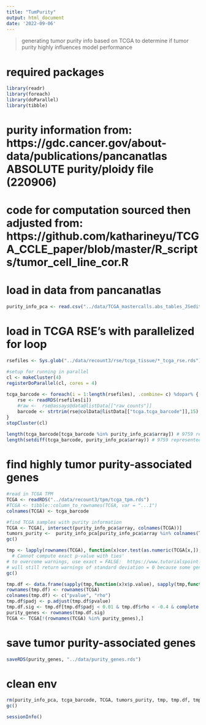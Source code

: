 ```yaml
---
title: "TumPurity"
output: html_document
date: '2022-09-06'
---
```


> generating tumor purity info based on TCGA to determine if tumor purity highly influences model performance

# required packages
```r
library(readr)
library(foreach)
library(doParallel)
library(tibble)
```

# purity information from: https://gdc.cancer.gov/about-data/publications/pancanatlas ABSOLUTE purity/ploidy file (220906)
# code for computation sourced then adjusted from: https://github.com/katharineyu/TCGA_CCLE_paper/blob/master/R_scripts/tumor_cell_line_cor.R

# load in data from pancanatlas
```r
purity_info_pca <- read.csv("../data/TCGA_mastercalls.abs_tables_JSedit.fixed.csv")
```

# load in TCGA RSE's with parallelized for loop
```r
rsefiles <- Sys.glob("../data/recount3/rse/tcga_tissue/*_tcga_rse.rds")

#setup for running in parallel
cl <- makeCluster(4)
registerDoParallel(cl, cores = 4)
  
tcga_barcode <- foreach(i = 1:length(rsefiles), .combine= c) %dopar% { #run loops in parallel, outputs a combined list
    rse <- readRDS(rsefiles[i])
    #raw <-  rse@assays@data@listData[["raw_counts"]]
    barcode <- strtrim(rse@colData@listData[["tcga.tcga_barcode"]],15)
}
stopCluster(cl) 
  
length(tcga_barcode[tcga_barcode %in% purity_info_pca$array]) # 9759 represented, 336 not
length(setdiff(tcga_barcode, purity_info_pca$array)) # 9759 represented, 336 not
```

# find highly tumor purity-associated genes
```r
#read in TCGA TPM
TCGA <- readRDS("../data/recount3/tpm/tcga_tpm.rds") 
#TCGA <- tibble::column_to_rownames(TCGA, var = "...1")
colnames(TCGA) <- tcga_barcode

#find TCGA samples with purity information
TCGA <- TCGA[, intersect(purity_info_pca$array, colnames(TCGA))]
tumors_purity <-  purity_info_pca[purity_info_pca$array %in% colnames(TCGA), ]
gc()

tmp <- lapply(rownames(TCGA), function(x)cor.test(as.numeric(TCGA[x,]),tumors_purity$purity, method = "s", exact = FALSE)) # returned lots of warnings 'Warning in cor.test.default(as.numeric(TCGA[x, ]), tumors_purity$purity,  :
  # Cannot compute exact p-value with ties'
# to overcome warnings, use exact = FALSE:  https://www.tutorialspoint.com/how-to-avoid-the-warning-cannot-compute-exact-p-value-with-ties-while-perform-correlation-test-for-spearman-s-correlation-in-r#:~:text=Since%20the%20spearman%20correlation%20coefficient,test%20function.
# will still return warnings of standard deviation = 0 because some genes' counts rows are at 0 across all samples
gc()

tmp.df <- data.frame(sapply(tmp,function(x)x$p.value), sapply(tmp,function(x)x$estimate))
rownames(tmp.df) <- rownames(TCGA)
colnames(tmp.df) <- c("pvalue", "rho")
tmp.df$padj <- p.adjust(tmp.df$pvalue)
tmp.df.sig <- tmp.df[tmp.df$padj < 0.01 & tmp.df$rho < -0.4 & complete.cases(tmp.df),]
purity_genes <- rownames(tmp.df.sig)
TCGA <- TCGA[!(rownames(TCGA) %in% purity_genes),]
```

# save tumor purity-associated genes
```r
saveRDS(purity_genes, "../data/purity_genes.rds")
```


# clean env
```r
rm(purity_info_pca, tcga_barcode, TCGA, tumors_purity, tmp, tmp.df, tmp.df.sig, purity_genes, tcga_rse)
gc()
```

```r
sessionInfo()
```